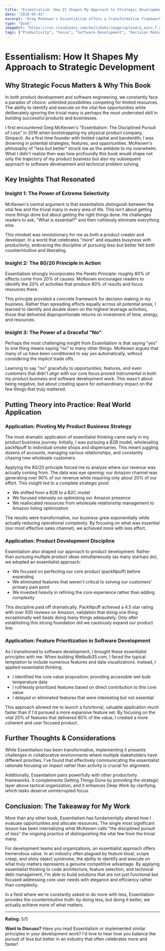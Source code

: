 ```yaml
---
title: "Essentialism: How It Shapes My Approach to Strategic Development"
date: "2016-05-01"
excerpt: "Greg McKeown's Essentialism offers a transformative framework for doing less but better. This review explores how applying the discipline of pursuing only what is essential has guided my journey from bootstrapping a physical product business to building focused digital solutions that deliver maximum value."
type: "book"
imageUrl: "https://res.cloudinary.com/dajtc0uhx/image/upload/q_auto,f_auto,c_pad,ar_16:9/v1749579448/essentialism_pfg4cq.jpg"
tags: ["Productivity", "Focus", "Software Development", "Decision Making", "Product Strategy", "Essentialism", "80/20 Principle", "Book Notes"]
---
```

# Essentialism: How It Shapes My Approach to Strategic Development

## Why Strategic Focus Matters & Why This Book

In both product development and software engineering, we constantly face a paradox of choice: unlimited possibilities competing for limited resources. The ability to identify and execute on the vital few opportunities while deliberately ignoring the trivial many is perhaps the most underrated skill in building successful products and businesses.

I first encountered Greg McKeown's "Essentialism: The Disciplined Pursuit of Less" in 2016 when bootstrapping my physical product company, Simpacti. As a first time founder with limited capital and bandwidth, I was drowning in potential strategies, features, and opportunities. McKeown's philosophy of "less but better" struck me as the antidote to my overwhelm. What I didn't realize then was how profoundly this book would shape not only the trajectory of my product business but also my subsequent approach to software development and technical problem solving.

## Key Insights That Resonated

### Insight 1: The Power of Extreme Selectivity

McKeown's central argument is that essentialists distinguish between the vital few and the trivial many in every area of life. This isn't about getting more things done but about getting the right things done. He challenges readers to ask, "What is essential?" and then ruthlessly eliminate everything else.

This mindset was revolutionary for me as both a product creator and developer. In a world that celebrates "more" and equates busyness with productivity, embracing the discipline of pursuing less-but better felt both counterintuitive and liberating.

### Insight 2: The 80/20 Principle in Action

Essentialism strongly incorporates the Pareto Principle: roughly 80% of effects come from 20% of causes. McKeown encourages readers to identify the 20% of activities that produce 80% of results and focus resources there.

This principle provided a concrete framework for decision making in my business. Rather than spreading efforts equally across all potential areas, I learned to identify and double down on the highest leverage activities, those that delivered disproportionate returns on investment of time, energy, and resources.

### Insight 3: The Power of a Graceful "No"

Perhaps the most challenging insight from Essentialism is that saying "yes" to one thing means saying "no" to many other things. McKeown argues that many of us have been conditioned to say yes automatically, without considering the implicit trade offs.

Learning to say "no" gracefully to opportunities, features, and even customers that didn't align with our core focus proved instrumental in both my product business and software development work. This wasn't about being negative, but about creating space for extraordinary impact on the few things that truly mattered.

## Putting Theory into Practice: Real World Application

### Application: Pivoting My Product Business Strategy

The most dramatic application of essentialist thinking came early in my product business journey. Initially, I was pursuing a B2B model, wholesaling packNpuff to individual smoke shops and dispensaries. This meant juggling dozens of accounts, managing various relationships, and constantly chasing new wholesale customers.

Applying the 80/20 principle forced me to analyze where our revenue was actually coming from. The data was eye opening: our Amazon channel was generating over 90% of our revenue while requiring only about 20% of our effort. This insight led to a complete strategic pivot:

- We shifted from a B2B to a B2C model
- We focused intensely on optimizing our Amazon presence
- We reallocated resources from wholesale relationship management to Amazon listing optimization

The results were transformative, our business grew exponentially while actually reducing operational complexity. By focusing on what was essential (our most effective sales channel), we achieved more with less effort.

### Application: Product Development Discipline

Essentialism also shaped our approach to product development. Rather than pursuing multiple product ideas simultaneously (as many startups do), we adopted an essentialist approach:

- We focused on perfecting our core product (packNpuff) before expanding
- We eliminated features that weren't critical to solving our customers' primary pain point
- We invested heavily in refining the core experience rather than adding complexity

This discipline paid off dramatically. PackNpuff achieved a 4.5 star rating with over 930 reviews on Amazon, validation that doing one thing exceptionally well beats doing many things adequately. Only after establishing this strong foundation did we cautiously expand our product line.

### Application: Feature Prioritization in Software Development

As I transitioned to software development, I brought these essentialist principles with me. When building Wetbulb35.com, I faced the typical temptation to include numerous features and data visualizations. Instead, I applied essentialist thinking:

- I identified the core value proposition: providing accessible wet bulb temperature data
- I ruthlessly prioritized features based on direct contribution to this core value
- I delayed or eliminated features that were interesting but not essential

This approach allowed me to launch a functional, valuable application much faster than if I'd pursued a more expansive feature set. By focusing on the vital 20% of features that delivered 80% of the value, I created a more coherent and user focused product.

## Further Thoughts & Considerations

While Essentialism has been transformative, implementing it presents challenges in collaborative environments where multiple stakeholders have different priorities. I've found that effectively communicating the essentialist rationale focusing on impact rather than activity is crucial for alignment.

Additionally, Essentialism pairs powerfully with other productivity frameworks. It complements Getting Things Done by providing the strategic layer above tactical organization, and it enhances Deep Work by clarifying which tasks deserve uninterrupted focus.

## Conclusion: The Takeaway for My Work

More than any other book, Essentialism has fundamentally altered how I evaluate opportunities and allocate resources. The single most significant lesson has been internalizing what McKeown calls "the disciplined pursuit of less" the ongoing practice of distinguishing the vital few from the trivial many.

For development teams and organizations, an essentialist approach offers tremendous value. In an industry often plagued by feature bloat, scope creep, and shiny object syndrome, the ability to identify and execute on what truly matters represents a genuine competitive advantage. By applying essentialist thinking to code architecture, feature selection, and technical debt management, I'm able to build solutions that are not just functional but focused addressing core user needs with elegance and efficiency rather than complexity.

In a field where we're constantly asked to do more with less, Essentialism provides the counterintuitive truth: by doing less, but doing it better, we actually achieve more of what matters.

---

**Rating:** 5/5

**Want to Discuss?**
Have you read Essentialism or implemented similar principles in your development work? I'd love to hear how you balance the pursuit of less but better in an industry that often celebrates more and faster!